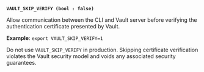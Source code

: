 <a id="standard-vault_skip_verify" />

**`VAULT_SKIP_VERIFY (bool : false)`**

Allow communication between the CLI and Vault server before verifying the
authentication certificate presented by Vault.

**Example**: `export VAULT_SKIP_VERIFY=1`

<Warning title="Not appropriate for production">

  Do not use `VAULT_SKIP_VERIFY` in production. Skipping certificate
  verification violates the Vault security model and voids any associated 
  security guarantees.

</Warning>

